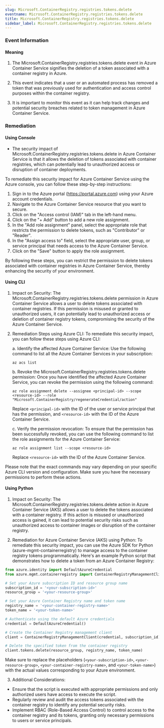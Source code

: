 ```yaml
--- 
slug: Microsoft.ContainerRegistry.registries.tokens.delete
eventname: Microsoft.ContainerRegistry.registries.tokens.delete
title: Microsoft.ContainerRegistry.registries.tokens.delete
sidebar_label: Microsoft.ContainerRegistry.registries.tokens.delete
---
```

                       
### Event Information

#### Meaning

1. The Microsoft.ContainerRegistry.registries.tokens.delete event in Azure Container Service signifies the deletion of a token associated with a container registry in Azure.

2. This event indicates that a user or an automated process has removed a token that was previously used for authentication and access control purposes within the container registry.

3. It is important to monitor this event as it can help track changes and potential security breaches related to token management in Azure Container Service.

### Remediation

#### Using Console

- The security impact of Microsoft.ContainerRegistry.registries.tokens.delete in Azure Container Service is that it allows the deletion of tokens associated with container registries, which can potentially lead to unauthorized access or disruption of container deployments.

To remediate this security impact for Azure Container Service using the Azure console, you can follow these step-by-step instructions:

1. Sign in to the Azure portal (https://portal.azure.com) using your Azure account credentials.
2. Navigate to the Azure Container Service resource that you want to secure.
3. Click on the "Access control (IAM)" tab in the left-hand menu.
4. Click on the "+ Add" button to add a new role assignment.
5. In the "Add role assignment" panel, select the appropriate role that restricts the permission to delete tokens, such as "Contributor" or "Reader".
6. In the "Assign access to" field, select the appropriate user, group, or service principal that needs access to the Azure Container Service.
7. Click on the "Save" button to apply the role assignment.

By following these steps, you can restrict the permission to delete tokens associated with container registries in Azure Container Service, thereby enhancing the security of your environment.

#### Using CLI

1. Impact on Security: The Microsoft.ContainerRegistry.registries.tokens.delete permission in Azure Container Service allows a user to delete tokens associated with container registries. If this permission is misused or granted to unauthorized users, it can potentially lead to unauthorized access or deletion of container registry tokens, compromising the security of the Azure Container Service.

2. Remediation Steps using Azure CLI: To remediate this security impact, you can follow these steps using Azure CLI:

   a. Identify the affected Azure Container Service: Use the following command to list all the Azure Container Services in your subscription:
   ```
   az acs list
   ```

   b. Revoke the Microsoft.ContainerRegistry.registries.tokens.delete permission: Once you have identified the affected Azure Container Service, you can revoke the permission using the following command:
   ```
   az role assignment delete --assignee <principal-id> --scope <resource-id> --role "Microsoft.ContainerRegistry/regenerateCredential/action"
   ```
   Replace `<principal-id>` with the ID of the user or service principal that has the permission, and `<resource-id>` with the ID of the Azure Container Service.

   c. Verify the permission revocation: To ensure that the permission has been successfully revoked, you can use the following command to list the role assignments for the Azure Container Service:
   ```
   az role assignment list --scope <resource-id>
   ```
   Replace `<resource-id>` with the ID of the Azure Container Service.

Please note that the exact commands may vary depending on your specific Azure CLI version and configuration. Make sure you have the necessary permissions to perform these actions.

#### Using Python

1. Impact on Security: The Microsoft.ContainerRegistry.registries.tokens.delete action in Azure Container Service (AKS) allows a user to delete the tokens associated with a container registry. If this action is misused or unauthorized access is gained, it can lead to potential security risks such as unauthorized access to container images or disruption of the container registry.

2. Remediation for Azure Container Service (AKS) using Python: To remediate this security impact, you can use the Azure SDK for Python (azure-mgmt-containerregistry) to manage access to the container registry tokens programmatically. Here's an example Python script that demonstrates how to delete a token from an Azure Container Registry:

```python
from azure.identity import DefaultAzureCredential
from azure.mgmt.containerregistry import ContainerRegistryManagementClient

# Set your Azure subscription ID and resource group name
subscription_id = '<your-subscription-id>'
resource_group = '<your-resource-group>'

# Set your Azure Container Registry name and token name
registry_name = '<your-container-registry-name>'
token_name = '<your-token-name>'

# Authenticate using the default Azure credentials
credential = DefaultAzureCredential()

# Create the Container Registry management client
client = ContainerRegistryManagementClient(credential, subscription_id)

# Delete the specified token from the container registry
client.tokens.delete(resource_group, registry_name, token_name)
```

Make sure to replace the placeholders (`<your-subscription-id>`, `<your-resource-group>`, `<your-container-registry-name>`, and `<your-token-name>`) with the actual values corresponding to your Azure environment.

3. Additional Considerations:
- Ensure that the script is executed with appropriate permissions and only authorized users have access to execute the script.
- Regularly review and audit the access tokens associated with the container registry to identify any potential security risks.
- Implement RBAC (Role-Based Access Control) to control access to the container registry and its tokens, granting only necessary permissions to users or service principals.


 